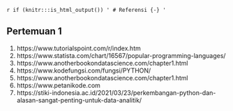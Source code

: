 `r if (knitr:::is_html_output()) '
# Referensi {-}
'`

##  Pertemuan 1

1.    https://www.tutorialspoint.com/r/index.htm
2.    https://www.statista.com/chart/16567/popular-programming-languages/
3.    https://www.anotherbookondatascience.com/chapter1.html
4.    https://www.kodefungsi.com/fungsi/PYTHON/
5.    https://www.anotherbookondatascience.com/chapter1.html
6.    https://www.petanikode.com
7.    https://stiki-indonesia.ac.id/2021/03/23/perkembangan-python-dan-alasan-sangat-penting-untuk-data-analitik/




